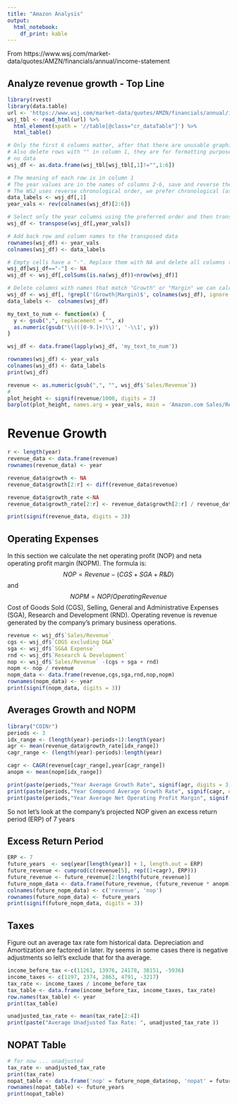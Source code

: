 ```yaml
---
title: "Amazon Analysis"
output:
  html_notebook:
    df_print: kable
---
```



From https://www.wsj.com/market-data/quotes/AMZN/financials/annual/income-statement

## Analyze revenue growth - Top Line
```r
library(rvest)
library(data.table)
url <- 'https://www.wsj.com/market-data/quotes/AMZN/financials/annual/income-statement'
wsj_tbl <- read_html(url) %>%
  html_element(xpath = '//table[@class="cr_dataTable"]') %>%
  html_table()

# Only the first 6 columns matter, after that there are unusable graphical components
# Also delete rows with "" in column 1, they are for formatting purposes and contain
# no data
wsj_df <- as.data.frame(wsj_tbl[wsj_tbl[,1]!="",1:6])

# The meaning of each row is in column 1
# The year values are in the names of columns 2-6, save and reverse the order
# The WSJ uses reverse chronological order, we prefer chronological (ascending) order
data_labels <- wsj_df[,1]
year_vals <- rev(colnames(wsj_df)[2:6])

# Select only the year columns using the preferred order and then transpose
wsj_df <- transpose(wsj_df[,year_vals])

# Add back row and column names to the transposed data
rownames(wsj_df) <- year_vals
colnames(wsj_df) <- data_labels

# Empty cells have a "-". Replace them with NA and delete all columns that have all NA.
wsj_df[wsj_df=="-"] <- NA
wsj_df <- wsj_df[,colSums(is.na(wsj_df))<nrow(wsj_df)]

# Delete columns with names that match "Growth" or "Margin" we can calculate those
wsj_df <- wsj_df[, !grepl('(Growth|Margin)$', colnames(wsj_df), ignore.case = TRUE)]
data_labels <-  colnames(wsj_df)

my_text_to_num <- function(x) {
  y <- gsub(",", replacement = "", x)
  as.numeric(gsub('\\(([0-9.]+)\\)', '-\\1', y))
}

wsj_df <- data.frame(lapply(wsj_df, 'my_text_to_num'))

rownames(wsj_df) <- year_vals
colnames(wsj_df) <- data_labels
print(wsj_df)

revenue <- as.numeric(gsub(",", "", wsj_df$`Sales/Revenue`))
# 
plot_height <- signif(revenue/1000, digits = 3)
barplot(plot_height, names.arg = year_vals, main = 'Amazon.com Sales/Revenue', xlab = 'Year', ylab = "Billion Dollars")
```
# Revenue Growth

```r
r <- length(year)
revenue_data <- data.frame(revenue)
rownames(revenue_data) <- year

revenue_data$growth <- NA
revenue_data$growth[2:r] <- diff(revenue_data$revenue)

revenue_data$growth_rate <-NA
revenue_data$growth_rate[2:r] <- revenue_data$growth[2:r] / revenue_data$revenue[1:r-1]

print(signif(revenue_data, digits = 3))

```

## Operating Expenses

In this section we calculate the net operating profit (NOP) and neta operating profit margin (NOPM).
The formula is:
$$NOP=Revenue-({CGS}+{SGA}+{R\&D})$$
and
$$NOPM=NOP/{OperatingRevenue}$$
Cost of Goods Sold (CGS), Selling, General and Administrative Expenses (SGA), Research and Development (RND). Operating revenue is revenue generated by the company's primary business operations.

```r

revenue <- wsj_df$`Sales/Revenue`
cgs <- wsj_df$`COGS excluding D&A`
sga <- wsj_df$`SG&A Expense`
rnd <- wsj_df$`Research & Development`
nop <- wsj_df$`Sales/Revenue` -(cgs + sga + rnd)
nopm <- nop / revenue
nopm_data <- data.frame(revenue,cgs,sga,rnd,nop,nopm)
rownames(nopm_data) <- year
print(signif(nopm_data, digits = 3))

```
## Averages Growth and NOPM
```r
library("COINr")
periods <- 3
idx_range <- (length(year)-periods+1):length(year)
agr <- mean(revenue_data$growth_rate[idx_range])
cagr_range <- (length(year)-periods):length(year)

cagr <- CAGR(revenue[cagr_range],year[cagr_range])
anopm <- mean(nopm[idx_range])

print(paste(periods,"Year Average Growth Rate", signif(agr, digits = 3)))
print(paste(periods,"Year Compound Average Growth Rate", signif(cagr, digits = 3)))
print(paste(periods,"Year Average Net Operating Profit Margin", signif(anopm, digits = 3)))
```
So not let's look at the company's projected NOP given an excess return period (ERP) of 7 years

## Excess Return Period

```r
ERP <- 7
future_years  <- seq(year[length(year)] + 1, length.out = ERP)
future_revenue <- cumprod(c(revenue[5], rep((1+cagr), ERP)))
future_revenue <- future_revenue[2:length(future_revenue)]
future_nopm_data <- data.frame(future_revenue, (future_revenue * anopm))
colnames(future_nopm_data) <- c('revenue', 'nop')
rownames(future_nopm_data) <- future_years
print(signif(future_nopm_data, digits = 3))
```

## Taxes
Figure out an average tax rate fom historical data. Depreciation and Amortization are factored in later.
Ity seems in some cases there is negative adjustments so lelt's exclude that for tha average.

```r
income_before_tax <-c(11261, 13976, 24178, 38151, -5936)
income_taxes <- c(1197, 2374, 2863, 4791, -3217)
tax_rate <- income_taxes / income_before_tax
tax_table <- data.frame(income_before_tax, income_taxes, tax_rate)
row.names(tax_table) <- year
print(tax_table)
```
```r
unadjusted_tax_rate <- mean(tax_rate[2:4])
print(paste("Average Unadjusted Tax Rate: ", unadjusted_tax_rate ))
```

## NOPAT Table

```r
# for now ... unadjusted
tax_rate <- unadjusted_tax_rate
print(tax_rate)
nopat_table <- data.frame('nop' = future_nopm_data$nop, 'nopat' = future_nopm_data$nop * (1 - tax_rate))
rownames(nopat_table) <- future_years
print(nopat_table)
```

